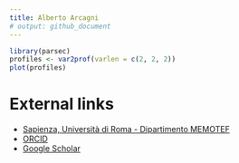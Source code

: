 ```yaml
---
title: Alberto Arcagni
# output: github_document
---
```


```R
library(parsec)
profiles <- var2prof(varlen = c(2, 2, 2))
plot(profiles)
```

# External links

* [Sapienza, Università di Roma - Dipartimento MEMOTEF](https://web.uniroma1.it/memotef/users/arcagni-alberto)
* [ORCID](https://orcid.org/0000-0003-4170-1447)
* [Google Scholar](https://scholar.google.it/citations?user=0PfEpdkAAAAJ&hl=it)